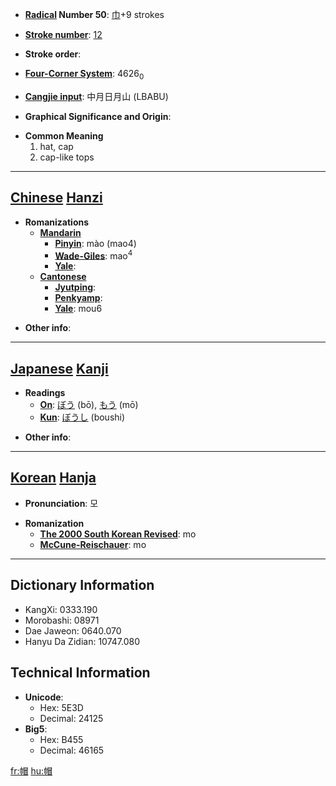 * '''[[Wiktionary:Chinese radical index| Radical]] Number 50''': [[Wiktionary:Chinese radical index 巾|巾]]+9 strokes

* '''[[Wiktionary:Chinese total strokes index|Stroke number]]''': [[Wiktionary:Chinese total strokes index 12|12]]

* '''Stroke order''': 

* '''[[Wiktionary:Chinese four corner index|Four-Corner System]]''': 4626<sub>0</sub>

* '''[[Wiktionary:Chinese Cangjie index|Cangjie input]]''': 中月日月山 (LBABU)

* '''Graphical Significance and Origin''': 

* '''Common Meaning'''
*#hat, cap
*# cap-like tops


----

== [[Chinese]] [[Hanzi]] ==

* '''Romanizations'''
** '''[[Mandarin]]'''
*** '''[[Pinyin]]''': mào (mao4)
*** '''[[Wade-Giles]]''': mao<sup>4</sup>
*** '''[[Yale]]''': 
** '''[[Cantonese]]'''
*** '''[[Jyutping]]''':
*** '''[[Penkyamp]]''': 
*** '''[[Yale]]''': mou6

* '''Other info''': 

----

== [[Japanese]] [[Kanji]] ==

* '''Readings'''
** '''[[On]]''': [[ぼう]] (bō), [[もう]] (mō)
** '''[[Kun]]''': [[ぼうし]] (boushi)

* '''Other info''':  

----

== [[Korean]] [[Hanja]] ==

* '''Pronunciation''': 모

* '''Romanization'''
** '''[[The 2000 South Korean Revised Romanization|The 2000 South Korean Revised]]''': mo
** '''[[McCune-Reischauer]]''': mo

----

== Dictionary Information ==

* KangXi: 0333.190
* Morobashi: 08971
* Dae Jaweon: 0640.070
* Hanyu Da Zidian: 10747.080

== Technical Information ==

* '''Unicode''':
** Hex: 5E3D
** Decimal: 24125
* '''Big5''':
** Hex: B455
** Decimal: 46165

[[fr:帽]]
[[hu:帽]]